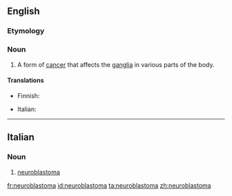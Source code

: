 ==English==
{{wikipedia}}
===Etymology===
{{prefix|lang=en|neuro|blastoma}}
===Noun===
{{en-noun|s|neuroblastomata}}

# {{context|oncology|lang=en}} A form of [[cancer]] that affects the [[ganglia]] in various parts of the body.

====Translations====
{{trans-top|form of cancer}}
* Finnish: {{t|fi|neuroblastooma}}
{{trans-mid}}
* Italian: {{t|it|neuroblastoma|m}}
{{trans-bottom}}

----

==Italian==
{{wikipedia|lang=it}}

===Noun===
{{it-noun|m}}

# {{context|oncology|lang=it}} [[#English|neuroblastoma]]

[[fr:neuroblastoma]]
[[id:neuroblastoma]]
[[ta:neuroblastoma]]
[[zh:neuroblastoma]]